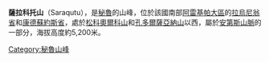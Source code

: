 {{Coord|15|15|17|S|72|47|13|W|display=title}}

'''薩拉科托山'''（Saraqutu），是[[秘魯|秘魯]]的山峰，位於該國南部[[阿雷基帕大區|阿雷基帕大區]]的[[拉烏尼翁省_(秘魯)|拉烏尼翁省]]和[[康德蘇約斯省|康德蘇約斯省]]，處於[[松科奧爾科山|松科奧爾科山]]和[[孔多爾薩亞納山|孔多爾薩亞納山]]以西，屬於[[安第斯山脈|安第斯山脈]]的一部分，海拔高度約5,200米。

{{Peru-geo-stub}}
[[Category:秘魯山峰|Category:秘魯山峰]]